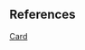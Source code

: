 

<Meta title="Data Structure/Array/2D/[498] Diagonal Traverse/Problem" />

<Description markdown={Problem} />

## References

[Card](https://leetcode.com/explore/learn/card/array-and-string/202/introduction-to-2d-array/1167/)
